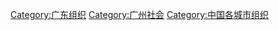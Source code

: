 [[Category:广东组织|Category:广东组织]]
[[Category:广州社会|Category:广州社会]]
[[Category:中国各城市组织|Category:中国各城市组织]]